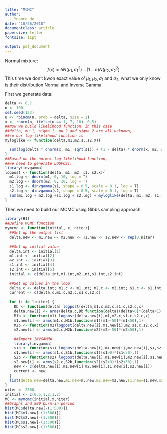```yaml
---
title: "MCMC"
author:
  - Yuance He
date: "10/26/2018"
documentclass: article
papersize: letter
fontsize: 11pt

output: pdf_document
---
```


Normal mixture:
$$f(x) = \delta N(\mu_{1}, \sigma^{2}_{1})+(1-\delta)N(\mu_{2}, \sigma^{2}_{2})$$
This time we don't kwon exact value of $\mu_1, \mu_2, \sigma_1$ and $\sigma_2$, what we only know is their distribution Normal and Inverse Gamma.

First we generate data:
```r
delta <- 0.7 
n <- 100
set.seed(123)
u <- rbinom(n, prob = delta, size = 1)
x <- rnorm(n, ifelse(u == 1, 7, 10), 0.5)
##Now we build likelihood function, in this case 
##delta, mu_1, sigma_1, mu_2 and sigma_2 are all unknown, 
##so our log-likelihood function is:
myloglike <- function(delta,m1,m2,s1,s2,X){

  sum(log(delta * dnorm(x, m1, sqrt(s1)) + (1 - delta) * dnorm(x, m2, sqrt(s2))))
}
##Based on the normal log-likelihood function,
##we need to generate LOGPOST.
library(invgamma)
logpost <- function(delta, m1, m2, s1, s2,x){
  m1.log <- dnorm(m1, 0, 10, log = T)
  m2.log <- dnorm(m2, 0, 10, log = T)
  s1.log <- dinvgamma(s1, shape = 0.5, scale = 0.1, log = T)
  s2.log <- dinvgamma(s2, shape = 0.5, scale = 0.1, log = T)
  sum(m1.log + m2.log +s1.log + s2.log) + myloglike(delta, m1, m2, s1, s2,x)
}
```


Then we need to build our MCMC using Gibbs sampling approach:
```r
library(HI)
##Define MCMC function
mymcmc <- function(initial, x, niter){
  ##Set up the output list
  delta.new <- m1.new <- m2.new <- s1.new <- s2.new <- rep(0,niter)
  
  ##Set up initial value
  delta.int <- initial[1]
  m1.int <- initial[2]
  m2.int <- initial[3]
  s1.int <- initial[4]
  s2.int <- initial[5]
  initial <- c(delta.int,m1.int,m2.int,s1.int,s2.int)
  
  ##Set up values in the loop
  delta.c <- delta.int; m1.c <- m1.int; m2.c <- m2.int; s1.c <- s1.int; s2.c <- s2.int
  current <- c(delta.c,m1.c,m2.c,s1.c,s2.c)
  
  for (i in 1:niter) {
    Db <- function(delta) logpost(delta,m1.c,m2.c,s1.c,s2.c,x)
    delta.new[i] <- arms(delta.c,Db,function(delta)(delta>0)*(delta<1),1)
    M1b <- function(m1) logpost(delta.new[i],m1,m2.c,s1.c,s2.c,x)
    m1.new[i] <- arms(m1.c,M1b,function(m1)(m1>-50)*(m1<50),1)
    M2b <- function(m2)logpost(delta.new[i],m1.new[i],m2,s1.c,s2.c,x)
    m2.new[i] <- arms(m2.c,M2b,function(m2)(m2>-50)*(m2<50),1)
    
    ##Import INVGAMMA
    library(invgamma)
    S1b <- function(s1) logpost(delta.new[i],m1.new[i],m2.new[i],s1,s2.c,x)
    s1.new[i] <- arms(s1.c,S1b,function(s1)(s1>0)*(s1<50),1)
    S2b <- function(s2) logpost(delta.new[i],m1.new[i],m2.new[i],s1.new[i],s2,x)
    s2.new[i] <- arms(s2.c,S2b,function(s2)(s2>0)*(s2<50),1)
    new <- c(delta.new[i],m1.new[i],m2.new[i],s1.new[i],s2.new[i])
    current <- new
  }
  list(delta.new=delta.new,m1.new=m1.new,m2.new=m2.new,s1.new=s1.new,s2.new=s2.new)
}
niter <- 2500
initial <- c(0.5,1,2,1,2)
MC <- mymcmc(initial,x,niter)
##Graphs and 500 burn-in period
hist(MC$delta.new[-(1:500)])
hist(MC$m1.new[-(1:500)])
hist(MC$m2.new[-(1:500)])
hist(MC$s1.new[-(1:500)])
hist(MC$s2.new[-(1:500)])
```



